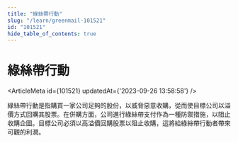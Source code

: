 ```yaml
---
title: "綠絲帶行動"
slug: "/learn/greenmail-101521"
id: "101521"
hide_table_of_contents: true
---
```



# 綠絲帶行動

<ArticleMeta id={101521} updatedAt={'2023-09-26 13:58:58'} />
<div className='border-solid border-b border-t-0 my-4 border-[var(--ifm-color-gray-300)]' />

綠絲帶行動是指購買一家公司足夠的股份，以威脅惡意收購，從而使目標公司以溢價方式回購其股票。在併購方面，公司進行綠絲帶支付作為一種防禦措施，以阻止收購企圖。目標公司必須以高溢價回購股票以阻止收購，這將給綠絲帶行動者帶來可觀的利潤。
